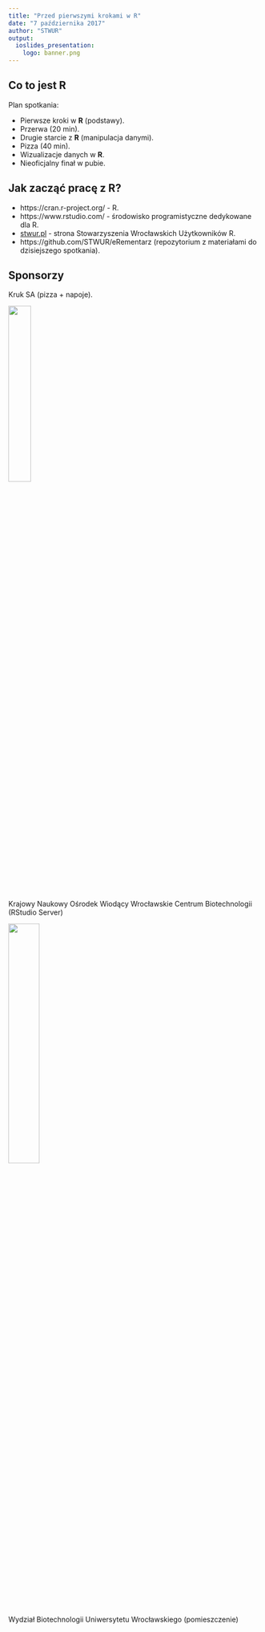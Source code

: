 ```yaml
---
title: "Przed pierwszymi krokami w R"
date: "7 października 2017"
author: "STWUR"
output: 
  ioslides_presentation:
    logo: banner.png
---
```


## Co to jest R

Plan spotkania:
 
 - Pierwsze kroki w **R** (podstawy).
 - Przerwa (20 min).
 - Drugie starcie z **R** (manipulacja danymi).
 - Pizza (40 min).
 - Wizualizacje danych w **R**.
 - Nieoficjalny finał w pubie.

## Jak zacząć pracę z R?

 - https://cran.r-project.org/ - R.
 - https://www.rstudio.com/ - środowisko programistyczne dedykowane dla R.
 - [stwur.pl](stwur.pl) - strona Stowarzyszenia Wrocławskich Użytkowników R.
 - https://github.com/STWUR/eRementarz (repozytorium z materiałami do dzisiejszego spotkania).
 
## Sponsorzy

Kruk SA (pizza + napoje).

<img src='https://stwur.github.io/STWUR//images/kruk_logo.jpg' id="logo" height="30%" width="30%"/>

Krajowy Naukowy Ośrodek Wiodący Wrocławskie Centrum Biotechnologii (RStudio Server)

<img src='http://know.wroc.pl/starter/images/LogoKnow.png' id="logo_know" height="35%" width="35%"/>

Wydział Biotechnologii Uniwersytetu Wrocławskiego (pomieszczenie)